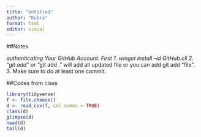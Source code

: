 ```yaml
---
title: "Untitled"
author: "Kubra"
format: html
editor: visual
---
```


##Notes

*authenticating Your GitHub Account: First
1. winget install --id GitHub.cli
2. "git add" * or "git add ." will add all updated file or you can add git add "file".
3. Make sure to do at least one commit.

##Codes from class

```r
library(tidyverse)
f <- file.choose()
d <- read_csv(f, col_names = TRUE)
class(d)
glimpse(d)
head(d)
tail(d)
```

